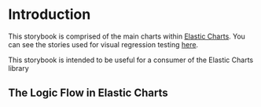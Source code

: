 
<Meta title="Introduction/" />

# Introduction 
This storybook is comprised of the main charts within [Elastic Charts](https://github.com/elastic/elastic-charts). 
You can see the stories used for visual regression testing [here](https://elastic.github.io/elastic-charts).


This storybook is intended to be useful for a consumer of the Elastic Charts library 


## The Logic Flow in Elastic Charts